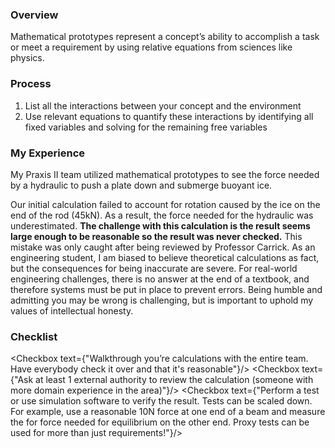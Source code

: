 ### Overview
Mathematical prototypes represent a concept’s ability to accomplish a task or meet a requirement by using relative equations from sciences like physics. 

### Process
1. List all the interactions between your concept and the environment
2. Use relevant equations to quantify these interactions by identifying all fixed variables and solving for the remaining free variables

### My Experience
My Praxis II team utilized mathematical prototypes to see the force needed by a hydraulic to push a plate down and submerge buoyant ice.


<div style={{display: 'flex', gap: "5px"}}>
    <DisplayImg src={math} alt="Figure 1: Initial calculations for our hydraulic plate modelled as a beam. Relevant errors and their consequences have been annotated."/>
</div>

Our initial calculation failed to account for rotation caused by the ice on the end of the rod (45kN). As a result, the force needed for the hydraulic was underestimated. **The challenge with this calculation is the result seems large enough to be reasonable so the result was never checked.** This mistake was only caught after being reviewed by Professor Carrick. As an engineering student, I am biased to believe theoretical calculations as fact, but the consequences for being inaccurate are severe. For real-world engineering challenges, there is no answer at the end of a textbook, and therefore systems must be put in place to prevent errors. Being humble and admitting you may be wrong is challenging, but is important to uphold my values of intellectual honesty.

### Checklist


<Checkbox text={"Walkthrough you’re calculations with the entire team. Have everybody check it over and that it's reasonable"}/>
<Checkbox text={"Ask at least 1 external authority to review the calculation (someone with more domain experience in the area)"}/>
<Checkbox text={"Perform a test or use simulation software to verify the result. Tests can be scaled down. For example, use a reasonable 10N force at one end of a beam and measure the for force needed for equilibrium on the other end. Proxy tests can be used for more than just requirements!"}/>